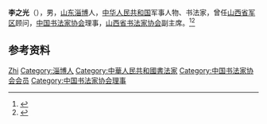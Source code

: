 '''李之光'''（{{bd|1913年||1992年|}}），男，[[山东|山东]][[淄博|淄博]]人，[[中华人民共和国|中华人民共和国]]军事人物、书法家，曾任[[山西省军区|山西省军区]]顾问，[[中国书法家协会|中国书法家协会]]理事，[[山西省书法家协会|山西省书法家协会]]副主席。<ref>{{Cite book|title=中国当代艺术界名人录|author=中国名人研究院编; 异天, 戈德主编|publisher=社会科学文献出版社|year=1993|isbn=|location=北京|pages=}}</ref><ref>{{Cite book|title=中国当代书法家辞典|author=金通达主编|publisher=浙江人民出版社|year=2001|isbn=|location=杭州|pages=}}</ref>

== 参考资料 ==
{{reflist}}

{{中国人物小作品}}
{{Navboxes 
| title  = 李之光在[[中国书法家协会|中国书法家协会]]的职务
| list1  =
{{中国书法家协会第一届理事会}}
{{中国书法家协会第二届理事会}}
}}

{{Authority control}}
{{DEFAULTSORT:Li李}}
[[Category:李姓|Zhi]]
[[Category:淄博人|Category:淄博人]]
[[Category:中華人民共和國書法家|Category:中華人民共和國書法家]]
[[Category:中国书法家协会会员|Category:中国书法家协会会员]]
[[Category:中国书法家协会理事|Category:中国书法家协会理事]]
